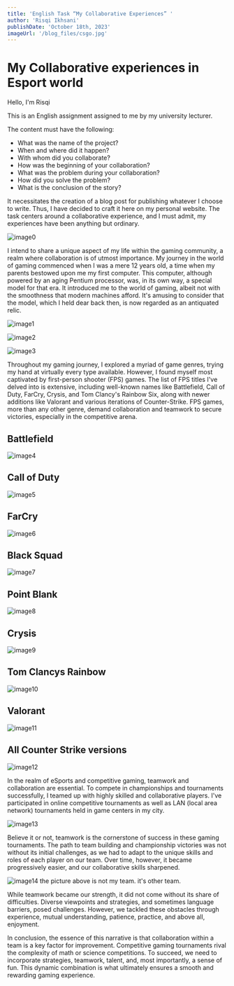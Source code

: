 ```yaml
---
title: 'English Task “My Collaborative Experiences” '
author: 'Risqi Ikhsani'
publishDate: 'October 18th, 2023'
imageUrl: '/blog_files/csgo.jpg'
---
```


# My Collaborative experiences in Esport world

Hello, I'm Risqi

This is an English assignment assigned to me by my university lecturer. 

The content must have the following:
- What was the name of the project?
- When and where did it happen?
- With whom did you collaborate?
- How was the beginning of your collaboration?
- What was the problem during your collaboration?
- How did you solve the problem?
- What is the conclusion of the story?


It necessitates the creation of a blog post for publishing whatever I choose to write. Thus, I have decided to craft it here on my personal website. The task centers around a collaborative experience, and I must admit, my experiences have been anything but ordinary.


![image0](https://www.esports.net/wp-content/uploads/2022/12/ezgif.com-gif-maker-7-4-min.jpg)

I intend to share a unique aspect of my life within the gaming community, a realm where collaboration is of utmost importance. My journey in the world of gaming commenced when I was a mere 12 years old, a time when my parents bestowed upon me my first computer. This computer, although powered by an aging Pentium processor, was, in its own way, a special model for that era. It introduced me to the world of gaming, albeit not with the smoothness that modern machines afford. It's amusing to consider that the model, which I held dear back then, is now regarded as an antiquated relic.

![image1](https://s.yimg.com/uu/api/res/1.2/vNn8l5M1EvGMQQ3F6vXhAg--~B/Zmk9ZmlsbDtoPTU4Mzt3PTg3NTthcHBpZD15dGFjaHlvbg--/https://o.aolcdn.com/hss/storage/midas/9353e996d8475074fc61bd1265ec1bec/206618047/EleagueShow.jpg.cf.jpg)


![image2](https://media.thenerdstash.com/wp-content/uploads/2016/02/c2c5337910587d76d5d4394580613e1f.jpg)

![image3](https://pbs.twimg.com/media/DB90uVXXsAAR6Wc?format=jpg&name=large)

Throughout my gaming journey, I explored a myriad of game genres, trying my hand at virtually every type available. However, I found myself most captivated by first-person shooter (FPS) games. The list of FPS titles I've delved into is extensive, including well-known names like Battlefield, Call of Duty, FarCry, Crysis, and Tom Clancy's Rainbow Six, along with newer additions like Valorant and various iterations of Counter-Strike. FPS games, more than any other genre, demand collaboration and teamwork to secure victories, especially in the competitive arena.

## Battlefield
![image4](https://image.api.playstation.com/vulcan/ap/rnd/202305/2515/586f0b4d3c158e5dcae2c7c0bc589df078bc9bf955b1ceae.png)
## Call of Duty
![image5](https://static.tweaktown.com/news/9/0/90313_26_report-call-of-duty-2023-will-be-full-game-with-campaign_full.png)
## FarCry
![image6](https://upload.wikimedia.org/wikipedia/en/6/63/Far_Cry_4_box_art.jpg)
## Black Squad
![image7](https://gamefabrique.com/storage/screenshots/pc/black-squad-03.webp)
## Point Blank
![image8](https://3.bp.blogspot.com/-B4BDrLjS8-8/XATBTh_KcjI/AAAAAAAADrU/MuRiRtbqnRE5I7cPYc_nbkj7WrxfKmD_QCLcBGAs/s1600/pb%2Bno%2Blaag.png)
## Crysis
![image9](https://cdn.cloudflare.steamstatic.com/steam/apps/1715130/capsule_616x353.jpg?t=1666098764)
## Tom Clancys Rainbow
![image10](https://jurnalapps.co.id/assets/img/content/1658344137_tomclan-cov.jpg)
## Valorant
![image11](https://esports.id/img/article/434120210202044608.jpg)
## All Counter Strike versions
![image12](https://prosettings.net/cdn-cgi/image/dpr=1%2Cf=auto%2Cfit=cover%2Cheight=533%2Cq=85%2Cwidth=970/wp-content/uploads/best-cs2-settings-example.jpg)

In the realm of eSports and competitive gaming, teamwork and collaboration are essential. To compete in championships and tournaments successfully, I teamed up with highly skilled and collaborative players. I've participated in online competitive tournaments as well as LAN (local area network) tournaments held in game centers in my city.

![image13](https://i.imgur.com/ASOQndF.jpg)

Believe it or not, teamwork is the cornerstone of success in these gaming tournaments. The path to team building and championship victories was not without its initial challenges, as we had to adapt to the unique skills and roles of each player on our team. Over time, however, it became progressively easier, and our collaborative skills sharpened.

![image14](https://akcdn.detik.net.id/community/media/visual/2019/05/31/86738fa3-aa65-48f7-b245-579990012deb_43.jpeg?w=250&q=)
the picture above is not my team. it's other team.

While teamwork became our strength, it did not come without its share of difficulties. Diverse viewpoints and strategies, and sometimes language barriers, posed challenges. However, we tackled these obstacles through experience, mutual understanding, patience, practice, and above all, enjoyment.

In conclusion, the essence of this narrative is that collaboration within a team is a key factor for improvement. Competitive gaming tournaments rival the complexity of math or science competitions. To succeed, we need to incorporate strategies, teamwork, talent, and, most importantly, a sense of fun. This dynamic combination is what ultimately ensures a smooth and rewarding gaming experience.

